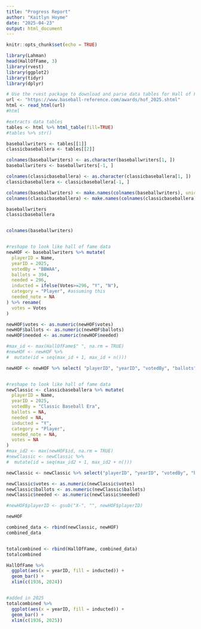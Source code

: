 ```yaml
---
title: "Progress Report"
author: "Kaitlyn Hoyme"
date: "2025-04-23"
output: html_document
---
```


```r
knitr::opts_chunk$set(echo = TRUE)
```


```r

library(Lahman)
head(HallOfFame, 3)
library(rvest)
library(ggplot2)
library(tidyr)
library(dplyr)

# Use the rvest package to download and parse data tables for Hall of Fame voting records.
url <- "https://www.baseball-reference.com/awards/hof_2025.shtml"
html <- read_html(url)
#html

#extracts data tables
tables <- html %>% html_table(fill=TRUE)
#tables %>% str()

baseballwriters <- tables[[1]]
classicbaseballera <- tables[[2]]

colnames(baseballwriters) <- as.character(baseballwriters[1, ])
baseballwriters <- baseballwriters[-1, ]

colnames(classicbaseballera) <- as.character(classicbaseballera[1, ])
classicbaseballera <- classicbaseballera[-1, ]

colnames(baseballwriters) <- make.names(colnames(baseballwriters), unique = TRUE)
colnames(classicbaseballera) <- make.names(colnames(classicbaseballera), unique = TRUE)

baseballwriters
classicbaseballera


colnames(baseballwriters)


#reshape to look like hall of fame data
newHOF <- baseballwriters %>% mutate(
  playerID = Name,
  yearID = 2025,
  votedBy = "BBWAA",
  ballots = 394,
  needed = 296,
  inducted = ifelse(Votes>=296, "Y", "N"),
  category = "Player", #assuming this
  needed_note = NA
) %>% rename(
  votes = Votes
)

newHOF$votes <- as.numeric(newHOF$votes)
newHOF$ballots <- as.numeric(newHOF$ballots)
newHOF$needed <- as.numeric(newHOF$needed)

#max_id <- max(HallOfFame$" ", na.rm = TRUE)
#newHOF <- newHOF %>%
#  mutate(id = seq(max_id + 1, max_id + n()))

newHOF <- newHOF %>% select( "playerID", "yearID", "votedBy", "ballots", "needed", "votes", "inducted", "category", "needed_note")


#reshape to look like hall of fame data
newClassic <- classicbaseballera %>% mutate(
  playerID = Name,
  yearID = 2025,
  votedBy = "Classic Baseball Era",
  ballots = NA,
  needed = NA,
  inducted = "Y",
  category = "Player", 
  needed_note = NA,
  votes = NA
)
#max_id2 <- max(newHOF$id, na.rm = TRUE)
#newClassic <- newClassic %>%
#  mutate(id = seq(max_id2 + 1, max_id2 + n()))

newClassic <- newClassic %>% select("playerID", "yearID", "votedBy", "ballots", "needed", "votes", "inducted", "category", "needed_note")

newClassic$votes <- as.numeric(newClassic$votes)
newClassic$ballots <- as.numeric(newClassic$ballots)
newClassic$needed <- as.numeric(newClassic$needed)

#newHOF$playerID <- gsub("X-", "", newHOF$playerID)

newHOF

combined_data <- rbind(newClassic, newHOF)
combined_data


totalcombined <- rbind(HallOfFame, combined_data)
totalcombined 

HallOfFame %>% 
  ggplot(aes(x = yearID, fill = inducted)) +
  geom_bar() +
  xlim(c(1936, 2024))


#added in 2025
totalcombined %>% 
  ggplot(aes(x = yearID, fill = inducted)) +
  geom_bar() +
  xlim(c(1936, 2025))



```
